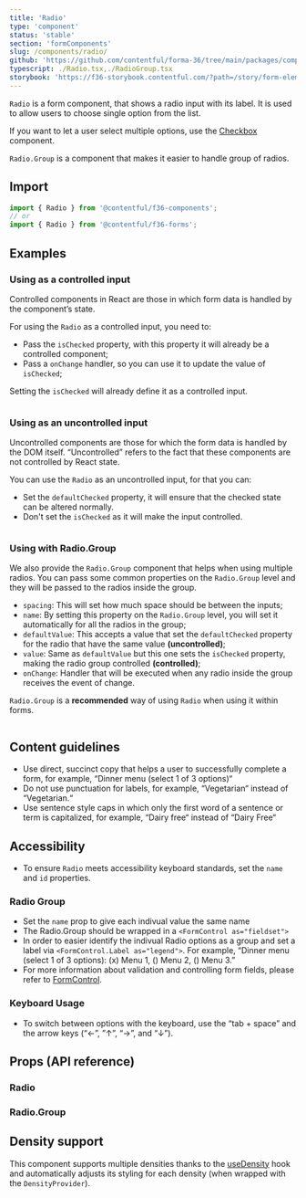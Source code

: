 ```yaml
---
title: 'Radio'
type: 'component'
status: 'stable'
section: 'formComponents'
slug: /components/radio/
github: 'https://github.com/contentful/forma-36/tree/main/packages/components/forms/src/Radio'
typescript: ./Radio.tsx,./RadioGroup.tsx
storybook: 'https://f36-storybook.contentful.com/?path=/story/form-elements-radio--basic'
---
```


`Radio` is a form component, that shows a radio input with its label. It is used to allow users to choose single option from the list.

If you want to let a user select multiple options, use the [Checkbox](/components/checkbox) component.

`Radio.Group` is a component that makes it easier to handle group of radios.

## Import

```js static=true
import { Radio } from '@contentful/f36-components';
// or
import { Radio } from '@contentful/f36-forms';
```

## Examples

### Using as a controlled input

Controlled components in React are those in which form data is handled by the component’s state.

For using the `Radio` as a controlled input, you need to:

- Pass the `isChecked` property, with this property it will already be a controlled component;
- Pass a `onChange` handler, so you can use it to update the value of `isChecked`;

Setting the `isChecked` will already define it as a controlled input.

```jsx file=../../examples/RadioControlledExample.tsx

```

### Using as an uncontrolled input

Uncontrolled components are those for which the form data is handled by the DOM itself. “Uncontrolled” refers to the fact that these components are not controlled by React state.

You can use the `Radio` as an uncontrolled input, for that you can:

- Set the `defaultChecked` property, it will ensure that the checked state can be altered normally.
- Don't set the `isChecked` as it will make the input controlled.

```jsx file=../../examples/RadioUncontrolledExample.tsx

```

### Using with Radio.Group

We also provide the `Radio.Group` component that helps when using multiple radios. You can pass some common properties on the `Radio.Group` level and they will be passed to the radios inside the group.

- `spacing`: This will set how much space should be between the inputs;
- `name`: By setting this property on the `Radio.Group` level, you will set it automatically for all the radios in the group;
- `defaultValue`: This accepts a value that set the `defaultChecked` property for the radio that have the same value **(uncontrolled)**;
- `value`: Same as `defaultValue` but this one sets the `isChecked` property, making the radio group controlled **(controlled)**;
- `onChange`: Handler that will be executed when any radio inside the group receives the event of change.

`Radio.Group` is a **recommended** way of using `Radio` when using it within forms.

```jsx file=../../examples/RadioGroupExample.tsx

```

## Content guidelines

- Use direct, succinct copy that helps a user to successfully complete a form, for example, “Dinner menu (select 1 of 3 options)“
- Do not use punctuation for labels, for example, “Vegetarian“ instead of “Vegetarian.“
- Use sentence style caps in which only the first word of a sentence or term is capitalized, for example, “Dairy free“ instead of “Dairy Free“

## Accessibility

- To ensure `Radio` meets accessibility keyboard standards, set the `name` and `id` properties.

### Radio Group

- Set the `name` prop to give each indivual value the same name
- The Radio.Group should be wrapped in a `<FormControl as="fieldset">`
- In order to easier identify the indivual Radio options as a group and set a label via `<FormControl.Label as="legend">`. For example, “Dinner menu (select 1 of 3 options): (x) Menu 1, () Menu 2, () Menu 3.”
- For more information about validation and controlling form fields, please refer to [FormControl](./form-control).

### Keyboard Usage

- To switch between options with the keyboard, use the “tab + space” and the arrow keys (“←”, ”↑”, “→”, and “↓”).

## Props (API reference)

### Radio

<PropsTable of="Radio" />

### Radio.Group

<PropsTable of="RadioGroup" />

## Density support

This component supports multiple densities thanks to the [useDensity](/hooks/use-density) hook and automatically adjusts its styling for each density (when wrapped with the `DensityProvider`).
